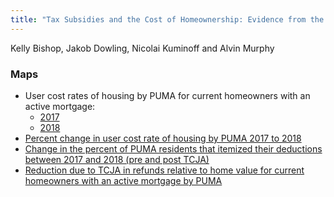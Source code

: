 ```yaml
---
title: "Tax Subsidies and the Cost of Homeownership: Evidence from the Tax Cuts and Jobs Act"
---
```

Kelly Bishop, Jakob Dowling, Nicolai Kuminoff and Alvin Murphy

### Maps
* User cost rates of housing by PUMA for current homeowners with an active mortgage:
  + [2017](bdkm/maps/ucr-2017.html)
  + [2018](bdkm/maps/ucr-2018.html)
* [Percent change in user cost rate of housing by PUMA 2017 to 2018](bdkm/maps/ucr-pct-diff.html)
* [Change in the percent of PUMA residents that itemized their deductions between 2017 and 2018 (pre and post TCJA)](bdkm/maps/change-filing-status.html)
* [Reduction due to TCJA in refunds relative to home value for current homeowners with an active mortgage by PUMA](bdkm/maps/refund-reduction.html)